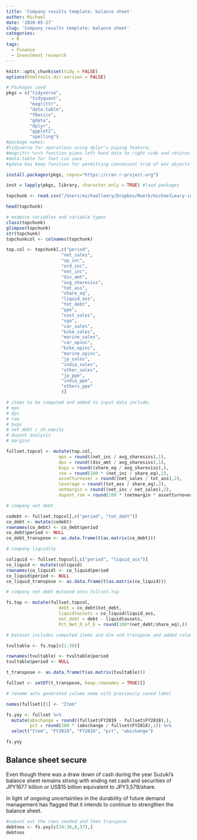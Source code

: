 ```yaml
---
title: 'Company results template: balance sheet'
author: Michael
date: '2020-05-27'
slug: 'Company results template: balance sheet'
categories:
  - R
tags:
  - Finance
  - Investment research
---
```


```r
knitr::opts_chunk$set(tidy = FALSE)
options(htmltools.dir.version = FALSE)
```

```r
# Packages used
pkgs = c("tidyverse", 
         "tidyquant", 
         "magrittr", 
         "data.table", 
         "fBasics", 
         "gdata",
         "dplyr",
         "ggplot2",
         "spelling") 
#package names: 
#tidyverse for operations using dplyr's piping feature; 
#magrittr %<>% function pipes left hand data to right side and returns result to left hand overwriting original contents on left hand
#data.table for fast csv save
#gdata has keep function for permitting convenient trim of env objects with sure=TRUE

install.packages(pkgs, repos="https://cran.r-project.org")

inst = lapply(pkgs, library, character.only = TRUE) #load packages

```

```r
topchunk <- read.csv("/Users/michaelleary/Dropbox/Rwork/michaelLeary-io-site/data/topchunk.csv", stringsAsFactors = TRUE)

head(topchunk)

```

```r
# examine variables and variable types
class(topchunk)
glimpse(topchunk)
str(topchunk)
topchunkcol <- colnames(topchunk)

```

```r
top.col <- topchunk[,c("period", 
                     "net_sales",
                     "op_inc",
                     "ord_inc",
                     "net_inc",
                     "div_amt",
                     "avg_sharesiss",
                     "tot_ass",
                     "share_eq",
                     "liquid_ass",
                     "tot_debt",
                     "ppe",
                     "cost_sales",
                     "sga",
                     "car_sales",
                     "bike_sales",
                     "marine_sales",
                     "car_opinc",
                     "bike_opinc",
                     "marine_opinc",
                     "jp_sales",
                     "india_sales",
                     "other_sales",
                     "jp_ppe",
                     "india_ppe",
                     "others_ppe"
                     )]

```

```r
# items to be computed and added to input data include:
# eps
# dps
# roe
# bvps
# net debt / sh.equity
# dupont analysis 
# margins

fullset.topcol <- mutate(top.col,
                    eps = round((net_inc / avg_sharesiss),1), 
                    dps = round((div_amt / avg_sharesiss),1),
                    bvps = round((share_eq / avg_sharesiss),),
                    roe = round(100 * (net_inc / share_eq),2),
                    assetturnover = round((net_sales / tot_ass),2),
                    leverage = round((tot_ass / share_eq),2),
                    netmargin = round((net_inc / net_sales),2),
                    dupont_roe = round(100 * (netmargin * assetturnover * leverage),2))

# company net debt

codebt <- fullset.topcol[,c("period", "tot_debt")]
co_debt <- mutate(codebt)
rownames(co_debt) <- co_debt$period
co_debt$period <- NULL
co_debt_transpose <- as.data.frame(t(as.matrix(co_debt)))

# company liquidity

coliquid <- fullset.topcol[,c("period", "liquid_ass")]
co_liquid <- mutate(coliquid)
rownames(co_liquid) <- co_liquid$period
co_liquid$period <- NULL
co_liquid_transpose <- as.data.frame(t(as.matrix(co_liquid)))

# company net debt mutated onto fullset.top

fs.top <- mutate(fullset.topcol,
                    debt = co_debt$tot_debt,
                    liquidtassets = co_liquid$liquid_ass,  
                    net_debt = debt - liquidtassets,
                    Pct_Net_D_of_E = round(100*(net_debt/share_eq),))

```


```r
# Dataset includes computed items and d/e and transpose and added column for yoy change

tvultable <- fs.top[c(1:38)]

rownames(tvultable) <- tvultable$period
tvultable$period <- NULL

t_transpose <- as.data.frame(t(as.matrix(tvultable)))

fullset <- setDT(t_transpose, keep.rownames = TRUE)[]

# rename auto generated column name with previously saved label

names(fullset)[1] <- "Item"

fs.yoy <- fullset %>%
  mutate(abschange = round((fullset$FY2019 - fullset$FY2018),),
         pct = round(100 * (abschange / fullset$FY2018),1)) %>%
  select("Item", "FY2019", "FY2018", "pct", "abschange")

```


```r

fs.yoy

```

## Balance sheet secure

Even though there was a draw down of cash during the year Suzuki's balance sheet remains strong with ending net cash and securities of JPY1677 billion or US$15 billion equivalent to JPY3,579/share. 

In light of ongoing uncertainties in the durability of future demand management has flagged that it intends to continue to strengthen the balance sheet. 

```r
#subset out the rows needed and then transpose
debtnos <- fs.yoy[c(34:36,8,37),]
debtnos
```

